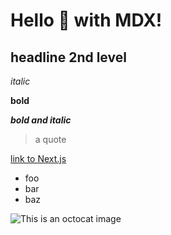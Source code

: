 # Hello 👋 with MDX!
 
## headline 2nd level
 
*italic*
 
**bold**
 
***bold and italic***
 
> a quote
 
[link to Next.js](https://nextjs.org)
 
* foo
* bar
* baz
 
![This is an octocat image](https://myoctocat.com/assets/images/base-octocat.svg 'I\'m the title of the octocat image')
 